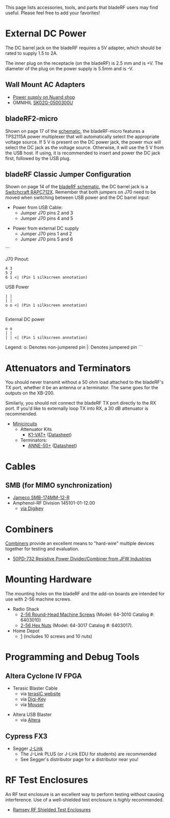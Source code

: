 This page lists accessories, tools, and parts that bladeRF users may find useful.  Please feel free to add your favorites!

= External DC Power =
The DC barrel jack on the bladeRF requires a 5V adapter, which should be rated to supply 1.5 to 2A.

The inner plug on the receptacle (on the bladeRF) is 2.5 mm and is +V.  The diameter of the plug on the power supply is 5.5mm and is -V.

== Wall Mount AC Adapters ==
* [https://www.nuand.com/blog/product/power-supply Power supply on Nuand shop]
* OMNIHIL [http://www.omnihil.com/products/ac-dc-power-adapter-adaptor-5v-sk02g-0500300u-with-plug-size-5-5mm-x-2-5mm-replacement-switching-power-supply-cord-cable-ps-wall-home-charger-mains-psu?variant=1494981313 SK02G-0500300U]

== bladeRF2-micro ==

Shown on page 17 of the [http://www.nuand.com/bladeRF-micro.pdf schematic], the bladeRF-micro features a TPS2115A power multiplexer that will automatically select the appropriate voltage source. If 5&nbsp;V is present on the DC power jack, the power mux will select the DC jack as the voltage source. Otherwise, it will use the 5&nbsp;V from the USB host. If using, it is recommended to insert and power the DC jack first, followed by the USB plug.

== bladeRF Classic Jumper Configuration ==

Shown on page 14 of the [http://nuand.com/bladerf.pdf bladeRF schematic], the DC barrel jack is a  [http://www.mouser.com/ds/2/393/rapc712x_cd-371318.pdf Switchcraft RAPC712X]. Remember that both jumpers on J70 need to be moved when switching between USB power and the DC barrel input:

* Power from USB Cable:
** Jumper J70 pins 2 and 3
** Jumper J70 pins 4 and 5

* Power from external DC supply
** Jumper J70 pins 1 and 2
** Jumper J70 pins 5 and 6

```

J70 Pinout:
 4 3
 5 2
 6 1 <| (Pin 1 silkscreen annotation) 

USB Power

 | |
 | |
 o o <| (Pin 1 silkscreen annotation) 
    

External DC power
 
 o o
 | |
 | | <| (Pin 1 silkscreen annotation) 

Legend:
o: Denotes non-jumpered pin
|: Denotes jumpered pin
```


= Attenuators and Terminators =

You should never transmit without a 50 ohm load attached to the bladeRF's TX port, whether it be an antenna or a terminator. The same goes for the outputs on the XB-200.  

Similarly, you should not connect the bladeRF TX port directly to the RX port. If you'd like to externally loop TX into RX, a 30 dB attenuator is recommended.

* [http://www.minicircuits.com Minicircuits]
** Attenuator Kits
*** [http://www.minicircuits.com/MCLStore/ModelSearch?model=K1-VAT%2B&search_type=info K1-VAT+] ([http://www.minicircuits.com/pdfs/K1-VAT+.pdf Datasheet])
** Terminators:
*** [http://www.minicircuits.com/MCLStore/ModelSearch?model=ANNE-50%2B&search_type=info ANNE-50+] ([http://www.minicircuits.com/pdfs/ANNE-50+.pdf Datasheet])

= Cables =

== SMB (for MIMO synchronization) ==

* [http://www.jameco.com/1/1/2376-smb-174mm-12-r-female-smb-plug-female-smb-plug-cable-assembly.html Jameco SMB-174MM-12-R]
* Amphenol-RF Division 145101-01-12.00
** [http://www.digikey.com/product-search/en?mpart=145101-01-12.00&vendor=115 via Digikey]

= Combiners =

[http://www.radio-electronics.com/info/rf-technology-design/coupler-combiner-splitter/rf-splitter-combiner-basics.php Combiners] provide an excellent means to "hard-wire" multiple devices together for testing and evaluation. 

* [http://www.jfwindustries.com/products/50PD_732_Resistive_Power_Divider_Combiner_from_JFW_Industries-1396-79.html 50PD-732 Resistive Power Divider/Combiner from JFW Industries]

= Mounting Hardware =

The mounting holes on the bladeRF and the add-on boards are intended for use with 2-56 machine screws.

* Radio Shack
** [http://www.radioshack.com/2-56-round-head-machine-screws-42-pack/6403010.html 2-56 Round-Head Machine Screws] (Model: 64-3010 Catalog #: 6403010)
** [http://www.radioshack.com/2-56-hex-nuts-40-pack/6403017.html 2-56 Hex Nuts] (Model: 64-3017 Catalog #: 6403017).
* Home Depot
** [http://www.homedepot.com/p/Crown-Bolt-2-56-x-3-8-in-Phillips-Slotted-Round-Head-Machine-Screws-37011/203085930] (includes 10 screws and 10 nuts)

= Programming and Debug Tools =

== Altera Cyclone IV FPGA ==

* Terasic Blaster Cable
** via [http://www.terasic.com.tw/cgi-bin/page/archive.pl?No=46 terasIC website]
** via [http://www.digikey.com/en/product-highlight/t/terasic-tech/usb-blaster-cable Digi-Key]
** via [http://www.mouser.com/new/terasic-technologies/terasic-USBblaster/ Mouser]

* Altera USB Blaster
** via [https://www.buyaltera.com/PartDetail?partId=1212940 Altera]

== Cypress FX3 ==

* Segger [https://www.segger.com/jlink-debug-probes.html J-Link]
** The J-Link PLUS (or J-Link EDU for students) are recommended
** See Segger's distributor page for a distributor near you!

= RF Test Enclosures =

An RF test enclosure is an excellent way to perform testing without causing interference. Use of a well-shielded test enclosure is ''highly'' recommended.

* [http://ramseytest.com/product_list.php?category=1 Ramsey RF Shielded Test Enclosures]

